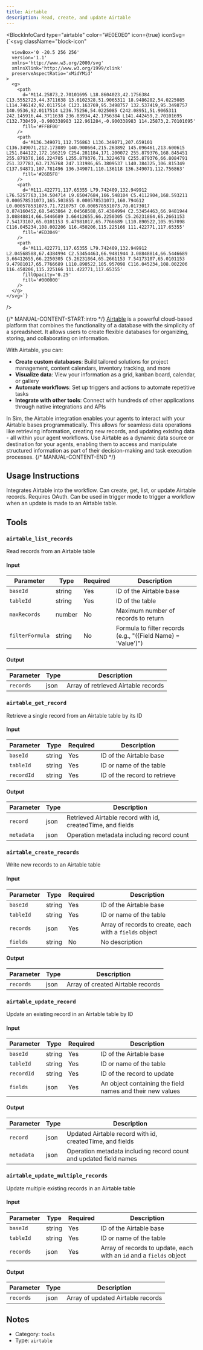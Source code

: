 ```yaml
---
title: Airtable
description: Read, create, and update Airtable
---
```



<BlockInfoCard 
  type="airtable"
  color="#E0E0E0"
  icon={true}
  iconSvg={`<svg className="block-icon"
      
      
      
      viewBox='0 -20.5 256 256'
      version='1.1'
      xmlns='http://www.w3.org/2000/svg'
      xmlnsXlink='http://www.w3.org/1999/xlink'
      preserveAspectRatio='xMidYMid'
    >
      <g>
        <path
          d='M114.25873,2.70101695 L18.8604023,42.1756384 C13.5552723,44.3711638 13.6102328,51.9065311 18.9486282,54.0225085 L114.746142,92.0117514 C123.163769,95.3498757 132.537419,95.3498757 140.9536,92.0117514 L236.75256,54.0225085 C242.08951,51.9065311 242.145916,44.3711638 236.83934,42.1756384 L141.442459,2.70101695 C132.738459,-0.900338983 122.961284,-0.900338983 114.25873,2.70101695'
          fill='#FFBF00'
        />
        <path
          d='M136.349071,112.756863 L136.349071,207.659101 C136.349071,212.173089 140.900664,215.263892 145.096461,213.600615 L251.844122,172.166219 C254.281184,171.200072 255.879376,168.845451 255.879376,166.224705 L255.879376,71.3224678 C255.879376,66.8084791 251.327783,63.7176768 247.131986,65.3809537 L140.384325,106.815349 C137.94871,107.781496 136.349071,110.136118 136.349071,112.756863'
          fill='#26B5F8'
        />
        <path
          d='M111.422771,117.65355 L79.742409,132.949912 L76.5257763,134.504714 L9.65047684,166.548104 C5.4112904,168.593211 0.000578531073,165.503855 0.000578531073,160.794612 L0.000578531073,71.7210757 C0.000578531073,70.0173017 0.874160452,68.5463864 2.04568588,67.4384994 C2.53454463,66.9481944 3.08848814,66.5446689 3.66412655,66.2250305 C5.26231864,65.2661153 7.54173107,65.0101153 9.47981017,65.7766689 L110.890522,105.957098 C116.045234,108.002206 116.450206,115.225166 111.422771,117.65355'
          fill='#ED3049'
        />
        <path
          d='M111.422771,117.65355 L79.742409,132.949912 L2.04568588,67.4384994 C2.53454463,66.9481944 3.08848814,66.5446689 3.66412655,66.2250305 C5.26231864,65.2661153 7.54173107,65.0101153 9.47981017,65.7766689 L110.890522,105.957098 C116.045234,108.002206 116.450206,115.225166 111.422771,117.65355'
          fillOpacity='0.25'
          fill='#000000'
        />
      </g>
    </svg>`}
/>

{/* MANUAL-CONTENT-START:intro */}
[Airtable](https://airtable.com/) is a powerful cloud-based platform that combines the functionality of a database with the simplicity of a spreadsheet. It allows users to create flexible databases for organizing, storing, and collaborating on information.

With Airtable, you can:

- **Create custom databases**: Build tailored solutions for project management, content calendars, inventory tracking, and more
- **Visualize data**: View your information as a grid, kanban board, calendar, or gallery
- **Automate workflows**: Set up triggers and actions to automate repetitive tasks
- **Integrate with other tools**: Connect with hundreds of other applications through native integrations and APIs

In Sim, the Airtable integration enables your agents to interact with your Airtable bases programmatically. This allows for seamless data operations like retrieving information, creating new records, and updating existing data - all within your agent workflows. Use Airtable as a dynamic data source or destination for your agents, enabling them to access and manipulate structured information as part of their decision-making and task execution processes.
{/* MANUAL-CONTENT-END */}


## Usage Instructions

Integrates Airtable into the workflow. Can create, get, list, or update Airtable records. Requires OAuth. Can be used in trigger mode to trigger a workflow when an update is made to an Airtable table.



## Tools

### `airtable_list_records`

Read records from an Airtable table

#### Input

| Parameter | Type | Required | Description |
| --------- | ---- | -------- | ----------- |
| `baseId` | string | Yes | ID of the Airtable base |
| `tableId` | string | Yes | ID of the table |
| `maxRecords` | number | No | Maximum number of records to return |
| `filterFormula` | string | No | Formula to filter records \(e.g., "\(\{Field Name\} = \'Value\'\)"\) |

#### Output

| Parameter | Type | Description |
| --------- | ---- | ----------- |
| `records` | json | Array of retrieved Airtable records |

### `airtable_get_record`

Retrieve a single record from an Airtable table by its ID

#### Input

| Parameter | Type | Required | Description |
| --------- | ---- | -------- | ----------- |
| `baseId` | string | Yes | ID of the Airtable base |
| `tableId` | string | Yes | ID or name of the table |
| `recordId` | string | Yes | ID of the record to retrieve |

#### Output

| Parameter | Type | Description |
| --------- | ---- | ----------- |
| `record` | json | Retrieved Airtable record with id, createdTime, and fields |
| `metadata` | json | Operation metadata including record count |

### `airtable_create_records`

Write new records to an Airtable table

#### Input

| Parameter | Type | Required | Description |
| --------- | ---- | -------- | ----------- |
| `baseId` | string | Yes | ID of the Airtable base |
| `tableId` | string | Yes | ID or name of the table |
| `records` | json | Yes | Array of records to create, each with a `fields` object |
| `fields` | string | No | No description |

#### Output

| Parameter | Type | Description |
| --------- | ---- | ----------- |
| `records` | json | Array of created Airtable records |

### `airtable_update_record`

Update an existing record in an Airtable table by ID

#### Input

| Parameter | Type | Required | Description |
| --------- | ---- | -------- | ----------- |
| `baseId` | string | Yes | ID of the Airtable base |
| `tableId` | string | Yes | ID or name of the table |
| `recordId` | string | Yes | ID of the record to update |
| `fields` | json | Yes | An object containing the field names and their new values |

#### Output

| Parameter | Type | Description |
| --------- | ---- | ----------- |
| `record` | json | Updated Airtable record with id, createdTime, and fields |
| `metadata` | json | Operation metadata including record count and updated field names |

### `airtable_update_multiple_records`

Update multiple existing records in an Airtable table

#### Input

| Parameter | Type | Required | Description |
| --------- | ---- | -------- | ----------- |
| `baseId` | string | Yes | ID of the Airtable base |
| `tableId` | string | Yes | ID or name of the table |
| `records` | json | Yes | Array of records to update, each with an `id` and a `fields` object |

#### Output

| Parameter | Type | Description |
| --------- | ---- | ----------- |
| `records` | json | Array of updated Airtable records |



## Notes

- Category: `tools`
- Type: `airtable`
